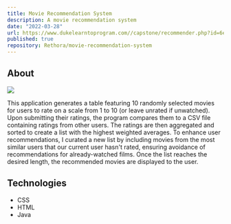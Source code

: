 ```yaml
---
title: Movie Recommendation System
description: A movie recommendation system
date: "2022-03-28"
url: https://www.dukelearntoprogram.com//capstone/recommender.php?id=6eJ8lkKRwYgQc1
published: true
repository: Rethora/movie-recommendation-system
---
```


## About

[![](https://raw.githubusercontent.com/Rethora/movie-recommendation-system/main/assets/movie-recommendations.png)](https://github.com/Rethora/movie-recommendation-system/blob/main/assets/movie-recommendations.png)

This application generates a table featuring 10 randomly selected movies for users to rate on a scale from 1 to 10 (or leave unrated if unwatched). Upon submitting their ratings, the program compares them to a CSV file containing ratings from other users. The ratings are then aggregated and sorted to create a list with the highest weighted averages. To enhance user recommendations, I curated a new list by including movies from the most similar users that our current user hasn't rated, ensuring avoidance of recommendations for already-watched films. Once the list reaches the desired length, the recommended movies are displayed to the user.

## Technologies

- CSS
- HTML
- Java
